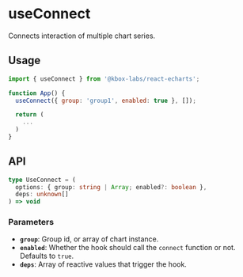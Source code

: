 # useConnect

Connects interaction of multiple chart series.

## Usage

```js
import { useConnect } from '@kbox-labs/react-echarts';

function App() {
  useConnect({ group: 'group1', enabled: true }, []);

  return (
    ...
  )
}
```

## API

```typescript
type UseConnect = (
  options: { group: string | Array; enabled?: boolean },
  deps: unknown[]
) => void
```

### Parameters

- **`group`**: Group id, or array of chart instance.
- **`enabled`**: Whether the hook should call the `connect` function or not.
  Defaults to `true`.
- **`deps`**: Array of reactive values that trigger the hook.
